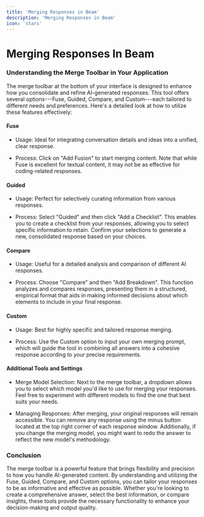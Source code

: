 ```yaml
---
title: 'Merging Responses in Beam'
description: 'Merging Responses in Beam'
icon: 'stars'
---
```


Merging Responses In Beam
=========================

### Understanding the Merge Toolbar in Your Application

The merge toolbar at the bottom of your interface is designed to enhance how you consolidate and refine AI-generated responses. This tool offers several options---Fuse, Guided, Compare, and Custom---each tailored to different needs and preferences. Here's a detailed look at how to utilize these features effectively:

#### Fuse

-   Usage: Ideal for integrating conversation details and ideas into a unified, clear response.

-   Process: Click on "Add Fusion" to start merging content. Note that while Fuse is excellent for textual content, it may not be as effective for coding-related responses.

#### Guided

-   Usage: Perfect for selectively curating information from various responses.

-   Process: Select "Guided" and then click "Add a Checklist". This enables you to create a checklist from your responses, allowing you to select specific information to retain. Confirm your selections to generate a new, consolidated response based on your choices.

#### Compare

-   Usage: Useful for a detailed analysis and comparison of different AI responses.

-   Process: Choose "Compare" and then "Add Breakdown". This function analyzes and compares responses, presenting them in a structured, empirical format that aids in making informed decisions about which elements to include in your final response.

#### Custom

-   Usage: Best for highly specific and tailored response merging.

-   Process: Use the Custom option to input your own merging prompt, which will guide the tool in combining all answers into a cohesive response according to your precise requirements.

#### Additional Tools and Settings

-   Merge Model Selection: Next to the merge toolbar, a dropdown allows you to select which model you'd like to use for merging your responses. Feel free to experiment with different models to find the one that best suits your needs.

-   Managing Responses: After merging, your original responses will remain accessible. You can remove any response using the minus button located at the top right corner of each response window. Additionally, if you change the merging model, you might want to redo the answer to reflect the new model's methodology.

### Conclusion

The merge toolbar is a powerful feature that brings flexibility and precision to how you handle AI-generated content. By understanding and utilizing the Fuse, Guided, Compare, and Custom options, you can tailor your responses to be as informative and effective as possible. Whether you're looking to create a comprehensive answer, select the best information, or compare insights, these tools provide the necessary functionality to enhance your decision-making and output quality.
